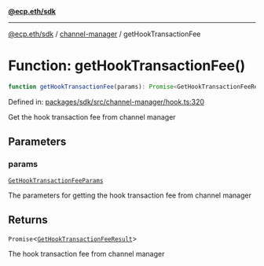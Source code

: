 [**@ecp.eth/sdk**](../../index.mdx)

***

[@ecp.eth/sdk](/sdk-reference/index.mdx) / [channel-manager](/sdk-reference/channel-manager/index.mdx) / getHookTransactionFee

# Function: getHookTransactionFee()

```ts
function getHookTransactionFee(params): Promise<GetHookTransactionFeeResult>;
```

Defined in: [packages/sdk/src/channel-manager/hook.ts:320](https://github.com/ecp-eth/comments-monorepo/blob/main/packages/sdk/src/channel-manager/hook.ts#L320)

Get the hook transaction fee from channel manager

## Parameters

### params

[`GetHookTransactionFeeParams`](/sdk-reference/channel-manager/type-aliases/GetHookTransactionFeeParams.mdx)

The parameters for getting the hook transaction fee from channel manager

## Returns

`Promise`\<[`GetHookTransactionFeeResult`](/sdk-reference/channel-manager/type-aliases/GetHookTransactionFeeResult.mdx)\>

The hook transaction fee from channel manager
